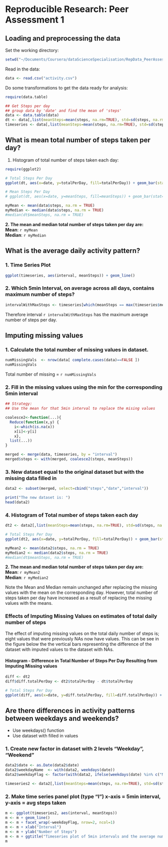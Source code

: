 # Reproducible Research: Peer Assessment 1


## Loading and preprocessing the data
Set the working directory:
```r
setwd("~/Documents/Coursera/dataScienceSpecialisation/RepData_PeerAssessment1")
```

Read in the data:
```r
data <- read.csv("activity.csv")
```

Do some transformations to get the data ready for analysis:
```r
require(data.table)
```

```r
## Get Steps per day
## group data by 'date' and find the mean of 'steps'
data <- data.table(data)
dt <- data[,list(meanSteps=mean(steps, na.rm=TRUE), std=sd(steps, na.rm=TRUE), totalPerDay=sum(steps, na.rm=TRUE)), by=date]
timeseries <- data[,list(meanSteps=mean(steps, na.rm=TRUE), std=sd(steps, na.rm=TRUE), totalPerDay=sum(steps, na.rm=TRUE)), by=interval]
```

## What is mean total number of steps taken per day?
1. Histogram of total number of steps taken each day:
```r
require(ggplot2)

# Total Steps Per Day
ggplot(dt, aes(x=date, y=totalPerDay, fill=totalPerDay)) + geom_bar(stat="identity")

# Mean Steps Per Day
# ggplot(dt, aes(x=date, y=meanSteps, fill=meanSteps)) + geom_bar(stat="identity")

myMean <- mean(data$steps, na.rm = TRUE)
myMedian <- median(data$steps, na.rm = TRUE)
#median(dt$meanSteps, na.rm = TRUE)
```

**2. The mean and median total number of steps taken per day are:**  
**Mean**:       `r myMean`     
**Median**:     `r myMedian`   


## What is the average daily activity pattern?
### 1. Time Series Plot
```r
ggplot(timeseries, aes(interval, meanSteps)) + geom_line()
```

### 2. Which 5min Interval, on average across all days, contains maximum number of steps?
```r
intervalWithMaxSteps <- timeseries[which(meanSteps == max(timeseries$meanSteps)), ]$interval
```
Therefore interval `r intervalWithMaxSteps` has the maximum average number of steps per day.


## Imputing missing values
### 1. Calculate the total number of missing values in dataset.
```r

numMissingVals  <- nrow(data[ complete.cases(data)==FALSE ])
numMissingVals

```
Total number of missing = `r numMissingVals`





### 2. Fill in the missing values using the min for the corresponding 5min interval
```r
## Strategy:
## Use the mean for that 5min interval to replace the mising values

coalesce2<-function(...){
  Reduce(function(x,y) {
    i<-which(is.na(x))
    x[i]<-y[i]
    x},
  list(...))
}

merged <- merge(data, timeseries, by = "interval")
merged$steps <- with(merged, coalesce2(steps, meanSteps))
```


### 3. New dataset equal to the original dataset but with the missing data filled in
```r
data2 <- subset(merged, select=cbind("steps","date","interval"))

print("The new dataset is: ")
head(data2)      
```







### 4. Histogram of Total number of steps taken each day
```r

dt2 <- data2[,list(meanSteps=mean(steps, na.rm=TRUE), std=sd(steps, na.rm=TRUE), totalPerDay=sum(steps, na.rm=TRUE)), by=date]

# Total Steps Per Day
ggplot(dt2, aes(x=date, y=totalPerDay, fill=totalPerDay)) + geom_bar(stat="identity")

myMean2 <- mean(data2$steps, na.rm = TRUE)
myMedian2 <- median(data2$steps, na.rm = TRUE)
#median(dt$meanSteps, na.rm = TRUE)
```

**2. The mean and median total number of steps taken per day are:**  
**Mean**:       `r myMean2`     
**Median**:     `r myMedian2`   

Note the Mean and Median remain unchanged after replacing the missing values with the mean on the corresponding day.
However, total number of steps taken per day have increased as a result of replacing the missing values with the means.


### Effects of Imputing Missing Values on estimates of total daily number of steps
The effect of imputing missing values on the total daily number of steps is; eight values that were previously NAs now have values. This can be see in the figure below the the vertical bars representing the difference of the dataset with imputed values to the dataset with NAs.

#### Histogram - Difference in Total Number of Steps Per Day Resulting from Imputing Missing values
```r
diff <- dt2
diff$diff.totalPerDay <- dt2$totalPerDay - dt$totalPerDay

# Total Steps Per Day
ggplot(diff, aes(x=date, y=diff.totalPerDay, fill=diff.totalPerDay)) + geom_bar(stat="identity")
```

## Are there differences in activity patterns between weekdays and weekends?
- Use weekdays() function
- Use dataset with filled in values

### 1. Create new factor in dataset with 2 levels "Weekday", "Weekend"
```r
data2$date <- as.Date(data2$date)
data2$weekdayName  <- with(data2, weekdays(date))
data2$weekdayFlag <- factor(with(data2, ifelse(weekdays(date) %in% c("Monday","Tuesday", "Wednesday","Thursday", "Friday")  ,"Weekday" ,"Weekend" )) )

timeseries2 <- data2[,list(meanSteps=mean(steps, na.rm=TRUE), std=sd(steps, na.rm=TRUE), totalPerDay=sum(steps, na.rm=TRUE)), by=c("weekdayFlag","interval")]

```


### 2. Make time series panel plot (type "l") x-axis = 5min interval, y-axis = avg steps taken
```r

m <- ggplot(timeseries2, aes(interval, meanSteps)) 
m <- m + geom_line() 
m <- m + facet_wrap(~weekdayFlag, nrow=2, ncol=1)
m <- m + xlab("Interval")
m <- m + ylab("Number of Steps")
m <- m + ggtitle("Timeseries plot of 5min intervals and the average number of steps taken per interval")
m
```























